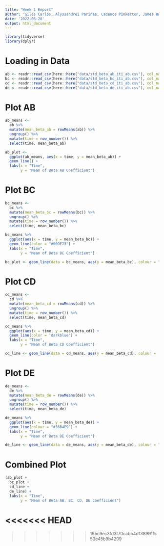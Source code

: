 ```yaml
---
title: "Week 1 Report"
author: "Giles Carlos, Alyssandrei Parinas, Cadence Pinkerton, James Owens, Mia Chiu "
date: '2022-06-28'
output: html_document
---
```


```r
library(tidyverse)
library(dplyr)

```

# Loading in Data

```r
ab <- readr::read_csv(here::here("data/std_beta_ab_iti_ab.csv"), col_names = FALSE)
bc <- readr::read_csv(here::here("data/std_beta_bc_iti_ab.csv"), col_names = FALSE)
cd <- readr::read_csv(here::here("data/std_beta_cd_iti_ab.csv"), col_names = FALSE)
de <- readr::read_csv(here::here("data/std_beta_de_iti_ab.csv"), col_names = FALSE)
```


# Plot AB

```r
ab_means <- 
  ab %>% 
  mutate(mean_beta_ab = rowMeans(ab)) %>% 
  ungroup() %>% 
  mutate(time = row_number()) %>% 
  select(time, mean_beta_ab)

ab_plot <- 
  ggplot(ab_means, aes(x = time, y = mean_beta_ab)) +
  geom_line() + 
  labs(x = "Time",
       y = "Mean of Beta AB Coefficient") 
```

# Plot BC

```r
bc_means <-
  bc %>% 
  mutate(mean_beta_bc = rowMeans(bc)) %>% 
  ungroup() %>% 
  mutate(time = row_number()) %>% 
  select(time, mean_beta_bc)

bc_means %>% 
  ggplot(aes(x = time, y = mean_beta_bc)) +
  geom_line(color = "#009E73") +
  labs(x = "Time",
       y = "Mean of Beta BC Coefficient")

bc_plot <- geom_line(data = bc_means, aes(y = mean_beta_bc), colour = "#009E73")
```



# Plot CD
```r
cd_means <- 
  cd %>% 
  mutate(mean_beta_cd = rowMeans(cd)) %>% 
  ungroup() %>% 
  mutate(time = row_number()) %>% 
  select(time, mean_beta_cd)

cd_means %>% 
  ggplot(aes(x = time, y = mean_beta_cd)) +
  geom_line(color = 'darkblue') + 
  labs(x = "Time",
       y = "Mean of Beta CD Coefficient") 

cd_line <- geom_line(data = cd_means, aes(y = mean_beta_cd), colour = 'darkblue')

```

# Plot DE

```r
de_means <- 
  de %>% 
  mutate(mean_beta_de = rowMeans(de)) %>% 
  ungroup() %>% 
  mutate(time = row_number()) %>% 
  select(time, mean_beta_de)

de_means %>% 
  ggplot(aes(x = time, y = mean_beta_de)) +
  geom_line(colour = "#56B4E9") + 
  labs(x = "Time",
       y = "Mean of Beta DE Coefficient") 

de_line <- geom_line(data = de_means, aes(y = mean_beta_de), colour = "#56B4E9")
```

# Combined Plot

```r
(ab_plot +
  bc_plot +
  cd_line +
  de_line) +
  labs(x = "Time",
       y = "Mean of Beta AB, BC, CD, DE Coefficient")
```

<<<<<<< HEAD
=======



>>>>>>> 195c9ec3fd3f70cabb4d138991f553e45b9b4209
